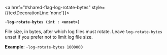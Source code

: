 <a id="shared-flag-log-rotate-bytes" />

<a href="#shared-flag-log-rotate-bytes" style={{textDecorationLine:'none'}}>

**`-log-rotate-bytes (int : <unset>)`**

</a>

File size, in bytes, after which log files must rotate. Leave `log-rotate-bytes`
unset if you prefer not to limit log file size.

**Example**: `-log-rotate-bytes 1000000`